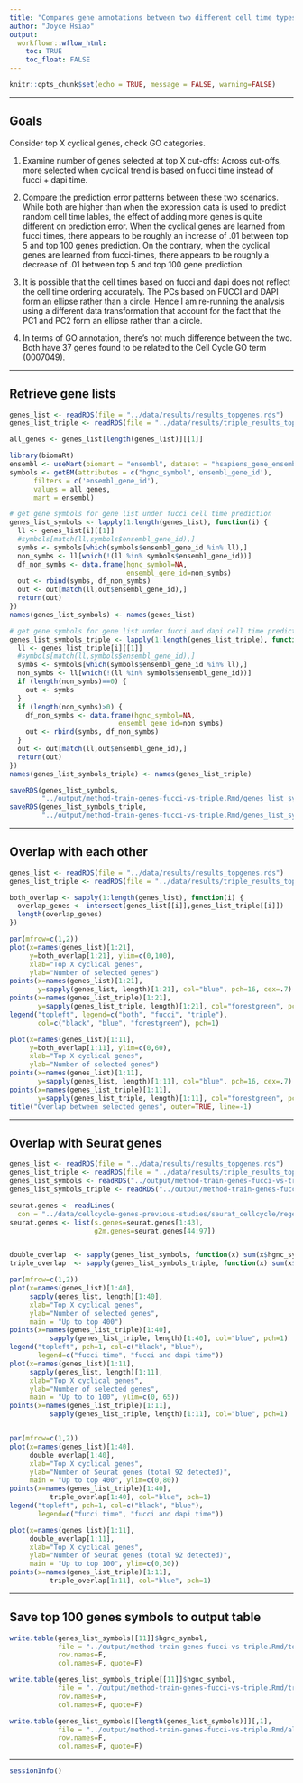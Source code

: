 ```yaml
---
title: "Compares gene annotations between two different cell time types"
author: "Joyce Hsiao"
output: 
  workflowr::wflow_html:
    toc: TRUE
    toc_float: FALSE
---
```





```r
knitr::opts_chunk$set(echo = TRUE, message = FALSE, warning=FALSE)
```

---

## Goals

Consider top X cyclical genes, check GO categories. 

1. Examine number of genes selected at top X cut-offs: Across cut-offs, more selected when cyclical trend is based on fucci time instead of fucci + dapi time. 

2. Compare the prediction error patterns between these two scenarios. While both are higher than when the expression data is used to predict random cell time lables, the effect of adding more genes is quite different on prediction error. When the cyclical genes are learned from fucci times, there appears to be roughly an increase of .01 between top 5 and top 100 genes prediction. On the contrary, when the cyclical genes are learned from fucci-times, there appears to be roughly a decrease of .01 between top 5 and top 100 gene prediction. 

3. It is possible that the cell times based on fucci and dapi does not reflect the cell time ordering accurately. The PCs based on FUCCI and DAPI form an ellipse rather than a circle. Hence I am re-running the analysis using a different data transformation that account for the fact that the PC1 and PC2 form an ellipse rather than a circle.
        
4. In terms of GO annotation, there's not much difference between the two. Both have 37 genes found to be related to the Cell Cycle GO term (0007049).

---

## Retrieve gene lists

```r
genes_list <- readRDS(file = "../data/results/results_topgenes.rds")
genes_list_triple <- readRDS(file = "../data/results/triple_results_topgenes.rds")

all_genes <- genes_list[length(genes_list)][[1]]

library(biomaRt)
ensembl <- useMart(biomart = "ensembl", dataset = "hsapiens_gene_ensembl")
symbols <- getBM(attributes = c("hgnc_symbol",'ensembl_gene_id'), 
      filters = c('ensembl_gene_id'),
      values = all_genes, 
      mart = ensembl)

# get gene symbols for gene list under fucci cell time prediction
genes_list_symbols <- lapply(1:length(genes_list), function(i) {
  ll <- genes_list[i][[1]]
  #symbols[match(ll,symbols$ensembl_gene_id),]
  symbs <- symbols[which(symbols$ensembl_gene_id %in% ll),]
  non_symbs <- ll[which(!(ll %in% symbols$ensembl_gene_id))]
  df_non_symbs <- data.frame(hgnc_symbol=NA,
                             ensembl_gene_id=non_symbs)  
  out <- rbind(symbs, df_non_symbs)
  out <- out[match(ll,out$ensembl_gene_id),]
  return(out)
})
names(genes_list_symbols) <- names(genes_list)

# get gene symbols for gene list under fucci and dapi cell time prediction
genes_list_symbols_triple <- lapply(1:length(genes_list_triple), function(i) {
  ll <- genes_list_triple[i][[1]]
  #symbols[match(ll,symbols$ensembl_gene_id),]
  symbs <- symbols[which(symbols$ensembl_gene_id %in% ll),]
  non_symbs <- ll[which(!(ll %in% symbols$ensembl_gene_id))]
  if (length(non_symbs)==0) {
    out <- symbs    
  } 
  if (length(non_symbs)>0) {
    df_non_symbs <- data.frame(hgnc_symbol=NA,
                           ensembl_gene_id=non_symbs)  
    out <- rbind(symbs, df_non_symbs)
  }
  out <- out[match(ll,out$ensembl_gene_id),]
  return(out)
})
names(genes_list_symbols_triple) <- names(genes_list_triple)

saveRDS(genes_list_symbols, 
        "../output/method-train-genes-fucci-vs-triple.Rmd/genes_list_symbols.rds")
saveRDS(genes_list_symbols_triple, 
        "../output/method-train-genes-fucci-vs-triple.Rmd/genes_list_symbols_triple.rds")
```

---

## Overlap with each other

```r
genes_list <- readRDS(file = "../data/results/results_topgenes.rds")
genes_list_triple <- readRDS(file = "../data/results/triple_results_topgenes.rds")

both_overlap <- sapply(1:length(genes_list), function(i) {
  overlap_genes <- intersect(genes_list[[i]],genes_list_triple[[i]])
  length(overlap_genes)  
})

par(mfrow=c(1,2))
plot(x=names(genes_list)[1:21],
     y=both_overlap[1:21], ylim=c(0,100),
     xlab="Top X cyclical genes",
     ylab="Number of selected genes")
points(x=names(genes_list)[1:21],
       y=sapply(genes_list, length)[1:21], col="blue", pch=16, cex=.7)
points(x=names(genes_list_triple)[1:21],
       y=sapply(genes_list_triple, length)[1:21], col="forestgreen", pch=16, cex=.7)
legend("topleft", legend=c("both", "fucci", "triple"),
       col=c("black", "blue", "forestgreen"), pch=1)

plot(x=names(genes_list)[1:11],
     y=both_overlap[1:11], ylim=c(0,60),
     xlab="Top X cyclical genes",
     ylab="Number of selected genes")
points(x=names(genes_list)[1:11],
       y=sapply(genes_list, length)[1:11], col="blue", pch=16, cex=.7)
points(x=names(genes_list_triple)[1:11],
       y=sapply(genes_list_triple, length)[1:11], col="forestgreen", pch=16, cex=.7)
title("Overlap between selected genes", outer=TRUE, line=-1)

```


---

## Overlap with Seurat genes

```r
genes_list <- readRDS(file = "../data/results/results_topgenes.rds")
genes_list_triple <- readRDS(file = "../data/results/triple_results_topgenes.rds")
genes_list_symbols <- readRDS("../output/method-train-genes-fucci-vs-triple.Rmd/genes_list_symbols.rds")
genes_list_symbols_triple <- readRDS("../output/method-train-genes-fucci-vs-triple.Rmd/genes_list_symbols_triple.rds")

seurat.genes <- readLines(
  con = "../data/cellcycle-genes-previous-studies/seurat_cellcycle/regev_lab_cell_cycle_genes.txt")
seurat.genes <- list(s.genes=seurat.genes[1:43],
                     g2m.genes=seurat.genes[44:97])


double_overlap  <- sapply(genes_list_symbols, function(x) sum(x$hgnc_symbol %in% unlist(seurat.genes)))
triple_overlap  <- sapply(genes_list_symbols_triple, function(x) sum(x$hgnc_symbol %in% unlist(seurat.genes)))

par(mfrow=c(1,2))
plot(x=names(genes_list)[1:40],
     sapply(genes_list, length)[1:40], 
     xlab="Top X cyclical genes",
     ylab="Number of selected genes",
     main = "Up to top 400")
points(x=names(genes_list_triple)[1:40],
          sapply(genes_list_triple, length)[1:40], col="blue", pch=1)
legend("topleft", pch=1, col=c("black", "blue"),
       legend=c("fucci time", "fucci and dapi time"))
plot(x=names(genes_list)[1:11],
     sapply(genes_list, length)[1:11], 
     xlab="Top X cyclical genes",
     ylab="Number of selected genes",
     main = "Up to to 100", ylim=c(0, 65))
points(x=names(genes_list_triple)[1:11],
          sapply(genes_list_triple, length)[1:11], col="blue", pch=1)


par(mfrow=c(1,2))
plot(x=names(genes_list)[1:40],
     double_overlap[1:40], 
     xlab="Top X cyclical genes",
     ylab="Number of Seurat genes (total 92 detected)",
     main = "Up to top 400", ylim=c(0,80))
points(x=names(genes_list_triple)[1:40],
          triple_overlap[1:40], col="blue", pch=1)
legend("topleft", pch=1, col=c("black", "blue"),
       legend=c("fucci time", "fucci and dapi time"))

plot(x=names(genes_list)[1:11],
     double_overlap[1:11], 
     xlab="Top X cyclical genes",
     ylab="Number of Seurat genes (total 92 detected)",
     main = "Up to top 100", ylim=c(0,30))
points(x=names(genes_list_triple)[1:11],
          triple_overlap[1:11], col="blue", pch=1)
```


---

## Save top 100 genes symbols to output table

```r
write.table(genes_list_symbols[[11]]$hgnc_symbol,
            file = "../output/method-train-genes-fucci-vs-triple.Rmd/topgenes.txt",
            row.names=F,
            col.names=F, quote=F)

write.table(genes_list_symbols_triple[[11]]$hgnc_symbol,
            file = "../output/method-train-genes-fucci-vs-triple.Rmd/triple_topgenes.txt",
            row.names=F,
            col.names=F, quote=F)

write.table(genes_list_symbols[[length(genes_list_symbols)]][,1],
            file = "../output/method-train-genes-fucci-vs-triple.Rmd/allgenes.txt",
            row.names=F,
            col.names=F, quote=F)
```




---


```r
sessionInfo()
```

